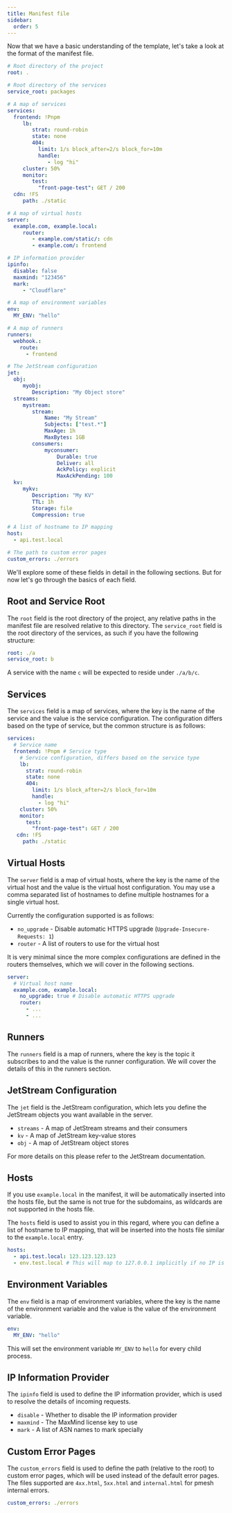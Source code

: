 ```yaml
---
title: Manifest file
sidebar:
  order: 5
---
```



Now that we have a basic understanding of the template, let's take a look at the format of the manifest file.

```yaml
# Root directory of the project
root: .

# Root directory of the services
service_root: packages

# A map of services
services:
  frontend: !Pnpm
	 lb:
		strat: round-robin
		state: none
		404:
		  limit: 1/s block_after=2/s block_for=10m
		  handle:
			 - log "hi"
	 cluster: 50%
	 monitor:
		test:
		  "front-page-test": GET / 200
  cdn: !FS
	 path: ./static

# A map of virtual hosts
server:
  example.com, example.local:
	 router:
		- example.com/static/: cdn
		- example.com/: frontend

# IP information provider
ipinfo:
  disable: false
  maxmind: "123456"
  mark:
	 - "Cloudflare"

# A map of environment variables
env:
  MY_ENV: "hello"

# A map of runners
runners:
  webhook.:
    route:
      - frontend

# The JetStream configuration
jet:
  obj:
	 myobj:
	 	Description: "My Object store"
  streams:
	 mystream:
	 	stream:
			Name: "My Stream"
			Subjects: ["test.*"]
			MaxAge: 1h
			MaxBytes: 1GB
		consumers:
			myconsumer:
				Durable: true
				Deliver: all
				AckPolicy: explicit
				MaxAckPending: 100
  kv:
	 mykv:
		Description: "My KV"
		TTL: 1h
		Storage: file
		Compression: true

# A list of hostname to IP mapping
host:
  - api.test.local

# The path to custom error pages
custom_errors: ./errors
```

We'll explore some of these fields in detail in the following sections. But for now let's go through the basics of each field.

## Root and Service Root

The `root` field is the root directory of the project, any relative paths in the manifest file are resolved relative to this directory.
The `service_root` field is the root directory of the services, as such if you have the following structure:

```yaml
root: ./a
service_root: b
```

A service with the name `c` will be expected to reside under `./a/b/c`.

## Services

The `services` field is a map of services, where the key is the name of the service and the value is the service configuration.
The configuration differs based on the type of service, but the common structure is as follows:

```yaml
services:
  # Service name
  frontend: !Pnpm # Service type
    # Service configuration, differs based on the service type
    lb:
      strat: round-robin
      state: none
      404:
        limit: 1/s block_after=2/s block_for=10m
        handle:
          - log "hi"
    cluster: 50%
    monitor:
      test:
        "front-page-test": GET / 200
   cdn: !FS
     path: ./static
```

## Virtual Hosts

The `server` field is a map of virtual hosts, where the key is the name of the virtual host and the value is the virtual host configuration.
You may use a comma separated list of hostnames to define multiple hostnames for a single virtual host.

Currently the configuration supported is as follows:

- `no_upgrade` - Disable automatic HTTPS upgrade (`Upgrade-Insecure-Requests: 1`)
- `router` - A list of routers to use for the virtual host

It is very minimal since the more complex configurations are defined in the routers themselves, which we will cover in the following sections.

```yaml
server:
  # Virtual host name
  example.com, example.local:
    no_upgrade: true # Disable automatic HTTPS upgrade
    router:
      - ...
      - ...
```

## Runners

The `runners` field is a map of runners, where the key is the topic it subscribes to and the value is the runner configuration.
We will cover the details of this in the runners section.

## JetStream Configuration

The `jet` field is the JetStream configuration, which lets you define the JetStream objects you want available in the server.

- `streams` - A map of JetStream streams and their consumers
- `kv` - A map of JetStream key-value stores
- `obj` - A map of JetStream object stores

For more details on this please refer to the JetStream documentation.

## Hosts

If you use `example.local` in the manifest, it will be automatically inserted into the hosts file, but the same is not true for the subdomains,
as wildcards are not supported in the hosts file.

The `hosts` field is used to assist you in this regard, where you can define a list of hostname to IP mapping, that will be inserted into the hosts file similar to the `example.local` entry.

```yaml
hosts:
  - api.test.local: 123.123.123.123
  - env.test.local # This will map to 127.0.0.1 implicitly if no IP is provided
```

## Environment Variables

The `env` field is a map of environment variables, where the key is the name of the environment variable and the value is the value of the environment variable.

```yaml
env:
  MY_ENV: "hello"
```

This will set the environment variable `MY_ENV` to `hello` for every child process.

## IP Information Provider

The `ipinfo` field is used to define the IP information provider, which is used to resolve the details of incoming requests.

- `disable` - Whether to disable the IP information provider
- `maxmind` - The MaxMind license key to use
- `mark` - A list of ASN names to mark specially

## Custom Error Pages

The `custom_errors` field is used to define the path (relative to the root) to custom error pages, which will be used instead of the default error pages.
The files supported are `4xx.html`, `5xx.html` and `internal.html` for pmesh internal errors.

```yaml
custom_errors: ./errors
```
